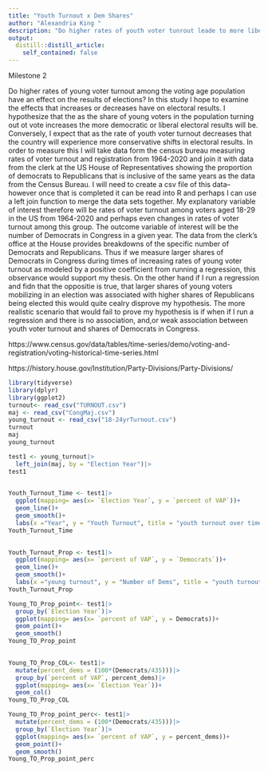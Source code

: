 ```yaml
---
title: "Youth Turnout x Dem Shares"
author: "Alexandria King "
description: "Do higher rates of youth voter tunrout leade to more liberal results  "
output:
  distill::distill_article:
    self_contained: false
---
```




Milestone 2 



Do higher rates of young voter turnout among the voting age population have an effect on the results of elections? In this study I hope to examine the effects that increases or decreases have on electoral results. I hypothesize that the as the share of young voters in the population turning out ot vote increases the more democratic or liberal electoral results will be. Conversely, I expect that as the rate of youth voter turnout decreases that the country will experience more conservative shifts in electoral results. In order to measure this I will take data form the census bureau measuring rates of voter turnout and registration from 1964-2020 and join it with data from the clerk at the US House of Representatives showing the proportion of democrats to Republicans that is inclusive of the same years as the data from the Census Bureau. I will need to create a csv file of this data-- however once that is completed it can be read into R and perhaps I can use a left join function to merge the data sets together. My explanatory variable of interest therefore will be rates of voter turnout among voters aged 18-29 in the US from 1964-2020 and perhaps even changes in rates of voter turnout among this group. The outcome variable of interest will be the number of Democrats in Congress in a given year. The data from the clerk's office at the House provides breakdowns of the specific number of Democrats and Republicans. Thus if we measure larger shares of Democrats in Congress during times of increasing rates of young voter turnout as modeled by a positive coefficient from running a regression, this observance would support my thesis. On the other hand if I run a regression and fidn that the oppositie is true, that larger shares of young voters mobilizing in an election was associated with higher shares of Republicans being elected this would quite cealry disprove my hypothesis. The more realistic scenario that would fail to prove my hypothesis is if when if I run a regression and there is no association, and,or weak association between youth voter turnout and shares of Democrats in Congress.  



https://www.census.gov/data/tables/time-series/demo/voting-and-registration/voting-historical-time-series.html

https://history.house.gov/Institution/Party-Divisions/Party-Divisions/

```r
library(tidyverse)
library(dplyr)
library(ggplot2)
turnout<- read_csv("TURNOUT.csv")
maj <- read_csv("CongMaj.csv")
young_turnout <- read_csv("18-24yrTurnout.csv")
turnout
maj
young_turnout
```


```r
test1 <- young_turnout|>
  left_join(maj, by = "Election Year")|> 
test1
  
```
```r
Youth_Turnout_Time <- test1|> 
  ggplot(mapping= aes(x= `Election Year`, y = `percent of VAP`))+
  geom_line()+
  geom_smooth()+
  labs(x ="Year", y = "Youth Turnout", title = "youth turnout over time")
Youth_Turnout_Time 
  
```
```r
Youth_Turnout_Prop <- test1|> 
  ggplot(mapping= aes(x= `percent of VAP`, y = `Democrats`))+
  geom_line()+
  geom_smooth()+
  labs(x ="young turnout", y = "Number of Dems", title = "youth turnout vs dem share")
Youth_Turnout_Prop
```

```r
Young_TO_Prop_point<- test1|> 
  group_by(`Election Year`)|>
  ggplot(mapping= aes(x= `percent of VAP`, y = Democrats))+
  geom_point()+ 
  geom_smooth()
Young_TO_Prop_point
  
```
```r
Young_TO_Prop_COL<- test1|> 
  mutate(percent_dems = (100*(Democrats/435)))|>
  group_by(`percent of VAP`, percent_dems)|>
  ggplot(mapping= aes(x= `Election Year`))+
  geom_col()
Young_TO_Prop_COL
```

```r
Young_TO_Prop_point_perc<- test1|> 
  mutate(percent_dems = (100*(Democrats/435)))|>
  group_by(`Election Year`)|>
  ggplot(mapping= aes(x= `percent of VAP`, y = percent_dems))+
  geom_point()+ 
  geom_smooth()
Young_TO_Prop_point_perc
```

